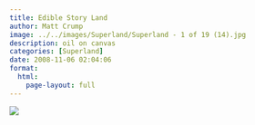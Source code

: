 ```yaml
---
title: Edible Story Land
author: Matt Crump
image: ../../images/Superland/Superland - 1 of 19 (14).jpg
description: oil on canvas
categories: [Superland]
date: 2008-11-06 02:04:06
format:
  html:
    page-layout: full
---
```


![](../../images/Superland/Superland - 1 of 19 (14).jpg)

